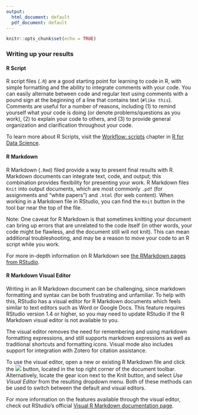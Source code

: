 ```yaml
---
output:
  html_document: default
  pdf_document: default
---
```


```r
knitr::opts_chunk$set(echo = TRUE)
```

### Writing up your results

#### R Script

R script files (`.R`) are a good starting point for learning to code in R, with simple formatting and the ability to integrate comments with your code. You can easily alternate between code and regular text using comments with a pound sign at the beginning of a line that contains text (`#like this`). Comments are useful for a number of reasons, including (1) to remind yourself what your code is doing (or denote problems/questions as you work), (2) to explain your code to others, and (3) to provide general organization and clarification throughout your code.

To learn more about R Scripts, visit the [Workflow: scripts](https://r4ds.had.co.nz/workflow-scripts.html) chapter in [R for Data Science](https://r4ds.had.co.nz/).

#### R Markdown

R Markdown (`.Rmd`) filed provide a way to present final results with R. Markdown documents can integrate text, code, and output; this combination provides flexibility for presenting your work. R Markdown files `Knit` into output documents, which are most commonly `.pdf` (for assignments and "white papers") and `.html` (for web content). When working in a Markdown file in RStudio, you can find the `Knit` button in the tool bar near the top of the file.

Note: One caveat for R Markdown is that sometimes knitting your document can bring up errors that are unrelated to the code itself (in other words, your code might be flawless, and the document still will not knit). This can mean additional troubleshooting, and may be a reason to move your code to an R script while you work.  

For more in-depth information on R Markdown see [the RMarkdown pages from RStudio](https://rmarkdown.rstudio.com/articles_intro.html).

#### R Markdown Visual Editor

Writing in an R Markdown document can be challenging, since markdown formatting and syntax can be both frustrating and unfamiliar. To help with this, RStudio has a visual editor for R Markdown documents which feels similar to text editors such as Word or Google Docs. This feature requires RStudio version 1.4 or higher, so you may need to update RStudio if the R Markdown visual editor is not available to you.

The visual editor removes the need for remembering and using markdown formatting expressions, and still supports markdown expressions as well as traditional shortcuts and formatting icons. Visual mode also includes support for integration with Zotero for citation assistance.

To use the visual editor, open a new or existing R Markdown file and click the ![](https://rstudio.github.io/visual-markdown-editing/images/visual_mode_2x.png) button, located in the top right corner of the document toolbar. Alternatively, locate the gear icon next to the Knit button, and select *Use Visual Editor* from the resulting dropdown menu. Both of these methods can be used to switch between the default and visual editors.

For more information on the features available through the visual editor, check out RStudio's official [Visual R Markdown documentation page](https://rstudio.github.io/visual-markdown-editing/).
